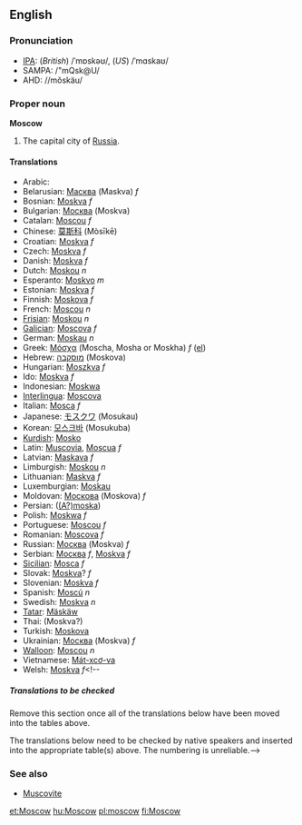 ==English=={{Wikipedia2|Moscow, Russia}}
===Pronunciation===
*[[IPA]]: (''British'') /ˈmɒskəʊ/, (''US'') /ˈmɑskaʊ/
*SAMPA: /"mQsk@U/
*AHD: //mŏskäu/

===Proper noun===
'''Moscow'''

#The capital city of [[Russia]].

====Translations====
*Arabic: {{ARchar|[[موسكو]]}}
*Belarusian: [[Масква]] (Maskva) ''f''
*Bosnian: [[Moskva]] ''f''
*Bulgarian: [[Москва]] (Moskva)
*Catalan: [[Moscou]] ''f''
*Chinese: [[莫斯科]] (Mòsīkē)
*Croatian: [[Moskva]] ''f''
*Czech: [[Moskva]] ''f''
*Danish: [[Moskva]] ''f''
*Dutch: [[Moskou]] ''n''
*Esperanto: [[Moskvo]] ''m''
*Estonian: [[Moskva]] ''f''
*Finnish: [[Moskova]] ''f''
*French: [[Moscou]] ''n''
*[[Frisian]]: [[Moskou]] ''n''
*[[Galician]]: [[Moscova]] ''f''
*German: [[Moskau]] ''n''
*Greek: [[Μόσχα]] (Moscha, Mosha or Moskha) ''f'' ([[:el:Μόσχα|el]])
*Hebrew: [[מוסקבה]] (Moskova)
*Hungarian: [[Moszkva]] ''f''
*Ido: [[Moskva]] ''f''
*Indonesian: [[Moskwa]]
*[[Interlingua]]: [[Moscova]]
*Italian: [[Mosca]] ''f''
*Japanese: [[モスクワ]] (Mosukau)
*Korean: [[모스크바]] (Mosukuba)
*[[Kurdish]]: [[Mosko]]
*Latin: [[Muscovia]], [[Moscua]] ''f''
*Latvian: [[Maskava]] ''f''
*Limburgish: [[Moskou]] ''n''
*Lithuanian: [[Maskva]] ''f''
*Luxemburgian: [[Moskau]]
*Moldovan: [[Москова]] (Moskova) ''f''
*Persian: {{FAchar|[[مسکو]]}} ([[Amoska|(A?)moska]])
*Polish: [[Moskwa]] ''f''
*Portuguese: [[Moscou]] ''f''
*Romanian: [[Moscova]] ''f''
*Russian: [[Москва]] (Moskva) ''f''
*Serbian: [[Москва]] ''f'', [[Moskva]]  ''f''
*[[Sicilian]]: [[Mosca]] ''f''
*Slovak: [[Moskva]]? ''f''
*Slovenian: [[Moskva]] ''f''
*Spanish: [[Moscú]] ''n''
*Swedish: [[Moskva]] ''n''
*[[Tatar]]: [[Mäskäw]]
*Thai: {{THchar|[[มอสโก]]}} (Moskva?)
*Turkish: [[Moskova]]
*Ukrainian: [[Москва]] (Moskva) ''f''
*[[Walloon]]: [[Moscou]] ''n''
*Vietnamese: [[Mát-xcơ-va]]
*Welsh: [[Moskva]] ''f''<!--

=====Translations to be checked=====
Remove this section once all of the translations below have been moved into the tables above.

The translations below need to be checked by native speakers and inserted into the appropriate table(s) above.  The numbering is unreliable.-->

===See also===
*[[Muscovite]]

[[et:Moscow]]
[[hu:Moscow]]
[[pl:moscow]]
[[fi:Moscow]]